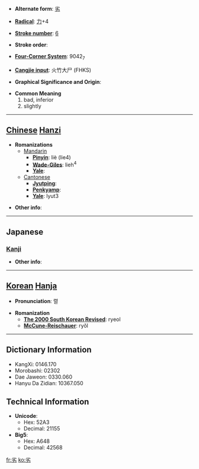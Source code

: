 * '''Alternate form''': [[劣]]

* '''[[Wiktionary:Chinese radical index| Radical]]''': [[Wiktionary:Chinese radical index 力|力]]+4

* '''[[Wiktionary:Chinese total strokes index|Stroke number]]''': [[Wiktionary:Chinese total strokes index 6|6]]

* '''Stroke order''': 

* '''[[Wiktionary:Chinese four corner index|Four-Corner System]]''': 9042<sub>7</sub>

* '''[[Wiktionary:Chinese Cangjie index|Cangjie input]]''': 火竹大尸 (FHKS)

* '''Graphical Significance and Origin''': 

* '''Common Meaning'''
*#bad, inferior
*# slightly


----

== [[Chinese]] [[Hanzi]] ==

* '''Romanizations'''
** [[Mandarin]]
*** '''[[Pinyin]]''': liè (lie4)
*** '''[[Wade-Giles]]''': lieh<sup>4</sup>
*** '''[[Yale]]''': 
**[[Cantonese]]
***'''[[Jyutping]]''':
***'''[[Penkyamp]]''': 
***'''[[Yale]]''': lyut3

* '''Other info''': 

----

==Japanese==
===[[Kanji]]===
{{kanji|on readings=[[れつ]] (retsu)
|kun readings=[[おとる]] (otoru)
}}

* '''Other info''':  

----

== [[Korean]] [[Hanja]] ==

* '''Pronunciation''': 렬

* '''Romanization'''
** '''[[The 2000 South Korean Revised Romanization|The 2000 South Korean Revised]]''': ryeol
** '''[[McCune-Reischauer]]''': ryŏl

----

== Dictionary Information ==

* KangXi: 0146.170
* Morobashi: 02302
* Dae Jaweon: 0330.060
* Hanyu Da Zidian: 10367.050

== Technical Information ==

* '''Unicode''':
** Hex: 52A3
** Decimal: 21155
* '''Big5''':
** Hex: A648
** Decimal: 42568

[[fr:劣]]
[[ko:劣]]